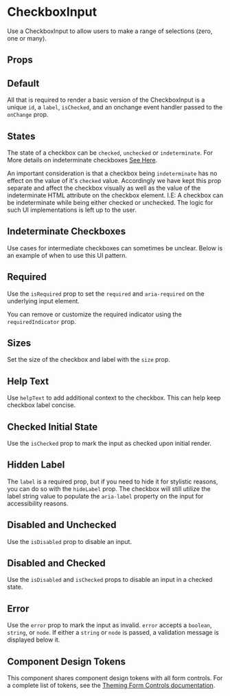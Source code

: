 
<Meta of={Stories} />

# CheckboxInput

Use a CheckboxInput to allow users to make a range of selections (zero, one or many).

<Canvas isExpanded of={Stories.Basic} />

## Props

<ArgTypes of={CheckboxInput} />

## Default

All that is required to render a basic version of the CheckboxInput is a unique `id`, a `label`, `isChecked`, and an onchange event handler passed to the `onChange` prop.

<Canvas of={Stories.Default} />

## States

The state of a checkbox can be `checked`, `unchecked` or `indeterminate`. For More
details on indeterminate checkboxes [See Here](https://developer.mozilla.org/en-US/docs/Web/HTML/Element/input/checkbox#indeterminate).

An important consideration is that a checkbox being `indeterminate` has no effect on the value of it's `checked` value. Accordingly
we have kept this prop separate and affect the checkbox visually as well as the value of the indeterminate HTML attribute on the checkbox
element. I.E: A checkbox can be indeterminate while being either checked or unchecked. The logic for such UI implementations is left
up to the user.

<Canvas of={Stories.States} />

## Indeterminate Checkboxes

Use cases for intermediate checkboxes can sometimes be unclear. Below is an example of when to use this UI pattern.

<Canvas of={Stories.IndeterminateCheckboxes} />

## Required

Use the `isRequired` prop to set the `required` and `aria-required` on the underlying input element.

<Canvas of={Stories.Required} />

You can remove or customize the required indicator using the `requiredIndicator` prop.

<Canvas of={Stories.CustomRequiredIndicator} />

## Sizes

Set the size of the checkbox and label with the `size` prop.

<Canvas of={Stories.Sizes} />

## Help Text

Use `helpText` to add additional context to the checkbox.
This can help keep checkbox label concise.

<Canvas of={Stories.HelpText} />

## Checked Initial State

Use the `isChecked` prop to mark the input as checked upon initial render.

<Canvas of={Stories.CheckedInitialState} />

## Hidden Label

The `label` is a required prop, but if you need to hide it for stylistic reasons, you can do
so with the `hideLabel` prop. The checkbox will still utilize the label string value to
populate the `aria-label` property on the input for accessibility reasons.

<Canvas of={Stories.HiddenLabel} />

## Disabled and Unchecked

Use the `isDisabled` prop to disable an input.

<Canvas of={Stories.DisabledAndUnchecked} />

## Disabled and Checked

Use the `isDisabled` and `isChecked` props to disable an input in a checked state.

<Canvas of={Stories.DisabledAndChecked} />

## Error

Use the `error` prop to mark the input as invalid. `error` accepts a `boolean`, `string`, or `node`. If either a `string` or `node` is passed, a validation message is displayed below it.

<Canvas of={Stories.Error} />

## Component Design Tokens

This component shares component design tokens with all form controls. For a complete list of tokens, see the [Theming Form Controls documentation](/docs/theming-form-controls--custom-theme-form).
